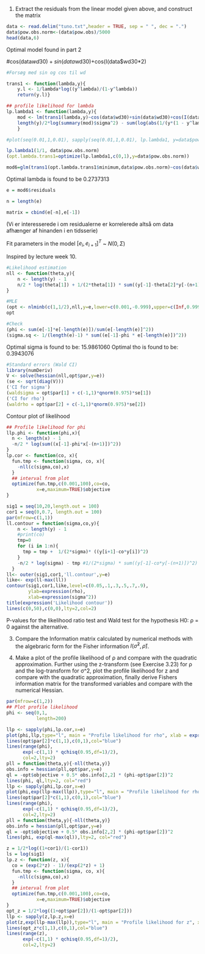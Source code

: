 




1) Extract the residuals from the linear model given above, and construct the matrix

```r

data <- read.delim("tuno.txt",header = TRUE, sep = " ", dec = ".")
data$pow.obs.norm<-(data$pow.obs)/5000
head(data,6)


```


Optimal model found in part 2

#cos(data$wd30)+sin(data$wd30)+cos(I(data$wd30*2)

```r
#Forsøg med sin og cos til wd

trans1 <- function(lambda,y){
    y.l <- 1/lambda*log((y^lambda)/(1-y^lambda))
    return(y.l)}

## profile likelihood for lambda
lp.lambda1 <- function(lambda,y){
    mod <- lm(trans1(lambda,y)~cos(data$wd30)+sin(data$wd30)+cos(I(data$wd30*2)))
    length(y)/2*log(summary(mod)$sigma^2) - sum(log(abs(1/(y*(1 - y^lambda)))))
    }

#plot(seq(0.01,1,0.01), sapply(seq(0.01,1,0.01), lp.lambda1, y=data$pow.obs.norm))

lp.lambda1(1/1, data$pow.obs.norm)
(opt.lambda.trans1=optimize(lp.lambda1,c(0,1),y=data$pow.obs.norm))

mod6=glm(trans1(opt.lambda.trans1$minimum,data$pow.obs.norm)~cos(data$wd30)+sin(data$wd30)+cos(I(data$wd30*2)),family=gaussian,  data=data)

```

Optimal lambda is found to be 0.2737313

```r
e = mod6$residuals

n = length(e)

matrix = cbind(e[-n],e[-1])

```
(Vi er interesserede i om residualerne er korrelerede altså om data afhænger af hinanden i en tidsserie)

Fit parameters in the model
$[e_i, e_{i+1}]^T$ ~ $N(0, \Sigma)$

Inspired by lecture week 10.
```r

#Likelihood estimation
nll <- function(theta,y){
    n <- length(y) - 1
    n/2 * log(theta[1]) + 1/(2*theta[1]) * sum((y[-1]-theta[2]*y[-(n+1)])^2)
}

#MLE
(opt <- nlminb(c(1,1/2),nll,y=e,lower=c(0.001,-0.999),upper=c(Inf,0.999)))
opt

#Check
(phi <- sum(e[-1]*e[-length(e)])/sum(e[-length(e)]^2))
(sigma.sq <- 1/(length(e)-1) * sum((e[-1]-phi * e[-length(e)])^2))


```
Optimal sigma is found to be: 15.9861060
Optimal tho is found to be: 0.3943076

```r
#Standard errors (Wald CI)
library(numDeriv)
V <- solve(hessian(nll,opt$par,y=e))
(se <- sqrt(diag(V)))
('CI for sigma')
(waldsigma = opt$par[1] + c(-1,1)*qnorm(0.975)*se[1])
('CI for rho')
(waldrho = opt$par[2] + c(-1,1)*qnorm(0.975)*se[2])

```
Contour plot of likelihood

```r
## Profile likelihood for phi
llp.phi <- function(phi,x){
  n <- length(x) - 1
  -n/2 * log(sum((x[-1]-phi*x[-(n+1)])^2))
}
lp.cor <- function(co, x){
  fun.tmp <- function(sigma, co, x){
    -nll(c(sigma,co),x)
  }
  ## interval from plot
  optimize(fun.tmp,c(0.001,100),co=co,
           x=e,maximum=TRUE)$objective
}

sig1 = seq(10,20,length.out = 100)
cor1 = seq(0,0.7, length.out = 100)
par(mfrow=c(1,1))
ll.contour = function(sigma,co,y){
    n <- length(y) - 1
    #print(co)
    tmp=0
    for (i in 1:n){
      tmp = tmp +  1/(2*sigma)* ((y[i+1]-co*y[i])^2)
    }
    -n/2 * log(sigma) - tmp #1/(2*sigma) * sum((y[-1]-co*y[-(n+1)])^2)
  }
ll<- outer(sig1,cor1,'ll.contour',y=e)
like<- exp(ll-max(ll))
contour(sig1,cor1,like,level=c(0.05,.1,.3,.5,.7,.9),
        ylab=expression(rho),
        xlab=expression(sigma^2))
title(expression('Likelihood contour'))
lines(c(0,50),c(0,0),lty=2,col=2)

```

P-values for the likelihood ratio test and Wald test for the hypothesis H0: ρ = 0 against the alternative.





3) Compare the Information matrix calculated by numerical methods with the algebraric form for the Fisher information $I(\hat\sigma^2,\hat\rho)$.


4) Make a plot of the profile likelihood of ρ and compare with the quadratic approximation.  Further using the z-transform (see Exercise 3.23) for ρ and the log-transform for σ^2, plot the profile likelihood for z and compare with the quadratic approximation, finally derive Fishers information matrix for the transformed variables and compare with the numerical Hessian.
```r
par(mfrow=c(1,2))
## Plot profile likelihood
phi <- seq(0,1,
           length=200)

llp <- sapply(phi,lp.cor,x=e)
plot(phi,llp,type="l", main = "Profile likelihood for rho", xlab = expression(rho), ylab="Likelihood")
lines(opt$par[2]*c(1,1),c(0,1),col="blue")
lines(range(phi),
      exp(-c(1,1) * qchisq(0.95,df=1)/2),
      col=2,lty=2)
pll = function(theta,y){-nll(theta,y)}
obs.info = hessian(pll,opt$par,y=e)
ql = -opt$objective + 0.5* obs.info[2,2] * (phi-opt$par[2])^2
lines(phi, ql,lty=2, col="red")
llp <- sapply(phi,lp.cor,x=e)
plot(phi,exp(llp-max(llp)),type="l", main = "Profile likelihood for rho", xlab = expression(rho), ylab="Likelihood")
lines(opt$par[2]*c(1,1),c(0,1),col="blue")
lines(range(phi),
      exp(-c(1,1) * qchisq(0.95,df=1)/2),
      col=2,lty=2)
pll = function(theta,y){-nll(theta,y)}
obs.info = hessian(pll,opt$par,y=e)
ql = -opt$objective + 0.5* obs.info[2,2] * (phi-opt$par[2])^2
lines(phi, exp(ql-max(ql)),lty=2, col="red")

z = 1/2*log((1+cor1)/(1-cor1))
ls = log(sig1)
lp.z <- function(z, x){
  co = (exp(2*z) - 1)/(exp(2*z) + 1)
  fun.tmp <- function(sigma, co, x){
    -nll(c(sigma,co),x)
  }
  ## interval from plot
  optimize(fun.tmp,c(0.001,100),co=co,
           x=e,maximum=TRUE)$objective
}
opt_z = 1/2*log((1+opt$par[2])/(1-opt$par[2]))
llp <- sapply(z,lp.z,x=e)
plot(z,exp(llp-max(llp)),type="l", main = "Profile likelihood for z", xlab = expression(rho), ylab="Likelihood")
lines(opt_z*c(1,1),c(0,1),col="blue")
lines(range(z),
      exp(-c(1,1) * qchisq(0.95,df=1)/2),
      col=2,lty=2)
```













